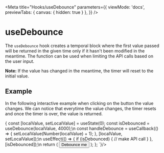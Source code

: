 <!-- useBelow.stories.mdx -->


<Meta
  title="Hooks/useDebounce"
  parameters={{
    viewMode: 'docs',
    previewTabs: {
      canvas: { hidden: true }
     },
  }}
/>

# useDebounce

The `useDebounce` hook creates a temporal block where the first value passed will be returned in the given time only if it hasn't been modified in the meantime.
The function can be used when limiting the API calls based on the user input.

**Note:** If the value has changed in the meantime, the timer will reset to the initial value.

## Example

In the following interactive example when clicking on the button the value changes. We can notice that everytime the value changes, the timer resets and once the timer is over, the value is returned.

<Story name="useDebounce">
  <Canvas>
    <DebounceExample />
  </Canvas>
  <Syntax code={`
  const App: FC = () => {
    const [localValue, setLocalValue] = useState<number>(0);
    const isDebounced = useDebounce(localValue, 4000);\n
    const handleDebounce = useCallback(() => {
      setLocalValue(Number(localValue) + 1);
    }, [localValue, setLocalValue]);\n
    useEffect(() => {
      if (isDebounced) {
        // make API call
      }
    }, [isDebounced]);\n
    return (
      <Box display="flex">
        <Button onClick={handleDebounce} variant="contained">
          Debounce me
        </Button>
      </Box>
    );
  };
  `}/>
</Story>


